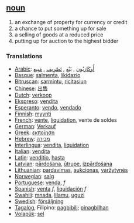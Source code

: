 == [[noun]] ==
# an exchange of property for currency or credit
# a chance to put something up for sale
# a selling of goods at a reduced price
# putting up for auction to the highest bidder

=== Translations ===
*[[Arabic]]: [[أُوكَازيُون]] , [[بَيْع]] , [[تَصْرِيف]] , [[مَبِيع]] 
*[[Basque]]: [[salmenta]], [[likidazio]]
*[[Bitruscan]]: [[sarmintu]], [[ricitasiun]]
*[[Chinese]]: [[出售]]
*[[Dutch]]: [[verkoop]]
*[[Ekspreso]]: [[vendita]]
*[[Esperanto]]: [[vendo]], [[vendado]]
*[[Finnish]]: [[myynti]]
*[[French]]: [[vente]], [[liquidation]], vente de soldes 
*[[German]]: [[Verkauf]]
*[[Greek]]: [[εκποίηση]]
*[[Hebrew]]: [[מכירה]]
*[[Interlingua]]: [[vendita]], [[liquidation]]
*[[Italian]]: [[vendita]]
*[[Latin]]: [[venditio]], [[hasta]]
*[[Latvian]]: [[pārdošana]], [[ūtrupe]], [[izpārdošana]] 
*[[Lithuanian]]: [[pardavimas]], [[aukcionas]], [[varžytynės]]
*[[Norwegian]]: [[salg]]
*[[Portuguese]]: [[venda]], ''f''
*[[Spanish]]: [[venta]] ''f'', [[liquidación]] ''f''
*[[Swahili]]: [[mnada]], [[lilamu]], [[uguzi]]
*[[Swedish]]: [[försäljning]] 
*[[Tagalog]], Filipino: [[pagbibili]]; [[pinagbilhan]] 
*[[Volapük]]: [[sel]]